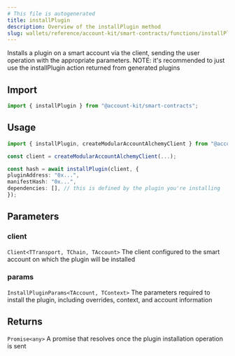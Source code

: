 ```yaml
---
# This file is autogenerated
title: installPlugin
description: Overview of the installPlugin method
slug: wallets/reference/account-kit/smart-contracts/functions/installPlugin
---
```


Installs a plugin on a smart account via the client, sending the user operation with the appropriate parameters.
NOTE: it's recommended to just use the installPlugin action returned from generated plugins

## Import

```ts
import { installPlugin } from "@account-kit/smart-contracts";
```

## Usage

```ts
import { installPlugin, createModularAccountAlchemyClient } from "@account-kit/smart-contracts";

const client = createModularAccountAlchemyClient(...);

const hash = await installPlugin(client, {
pluginAddress: "0x...",
manifestHash: "0x...",
dependencies: [], // this is defined by the plugin you're installing
});
```

## Parameters

### client

`Client<TTransport, TChain, TAccount>`
The client configured to the smart account on which the plugin will be installed

### params

`InstallPluginParams<TAccount, TContext>`
The parameters required to install the plugin, including overrides, context, and account information

## Returns

`Promise<any>`
A promise that resolves once the plugin installation operation is sent

